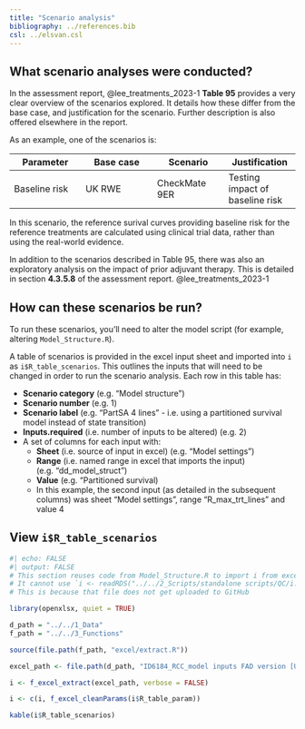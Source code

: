 ```yaml
---
title: "Scenario analysis"
bibliography: ../references.bib
csl: ../elsvan.csl
---
```


## What scenario analyses were conducted?

In the assessment report, @lee_treatments_2023-1 **Table 95** provides a very clear overview of the scenarios explored. It details how these differ from the base case, and justification for the scenario. Further description is also offered elsewhere in the report.

As an example, one of the scenarios is:

| Parameter | Base case | Scenario | Justification |
| - | - | - | - |
| Baseline risk | UK RWE | CheckMate 9ER | Testing impact of baseline risk |

In this scenario, the reference surival curves providing baseline risk for the reference treatments are calculated using clinical trial data, rather than using the real-world evidence.

In addition to the scenarios described in Table 95, there was also an exploratory analysis on the impact of prior adjuvant therapy. This is detailed in section **4.3.5.8** of the assessment report. @lee_treatments_2023-1

## How can these scenarios be run?

To run these scenarios, you'll need to alter the model script (for example, altering `Model_Structure.R`).

A table of scenarios is provided in the excel input sheet and imported into `i` as `i$R_table_scenarios`. This outlines the inputs that will need to be changed in order to run the scenario analysis. Each row in this table has:

* **Scenario category** (e.g. "Model structure")
* **Scenario number** (e.g. 1)
* **Scenario label** (e.g. "PartSA 4 lines" - i.e. using a partitioned survival model instead of state transition)
* **Inputs.required** (i.e. number of inputs to be altered) (e.g. 2)
* A set of columns for each input with:
  * **Sheet** (i.e. source of input in excel) (e.g. "Model settings")
  * **Range** (i.e. named range in excel that imports the input) (e.g. "dd_model_struct")
  * **Value** (e.g. "Partitioned survival)
  * In this example, the second input (as detailed in the subsequent columns) was sheet "Model settings", range "R_max_trt_lines" and value 4

::: {.callout-note collapse="true"}

## View `i$R_table_scenarios`

```r
#| echo: FALSE
#| output: FALSE
# This section reuses code from Model_Structure.R to import i from excel
# It cannot use `i <- readRDS("../../2_Scripts/standalone scripts/QC/i.rds")`
# This is because that file does not get uploaded to GitHub

library(openxlsx, quiet = TRUE)

d_path = "../../1_Data"
f_path = "../../3_Functions"

source(file.path(f_path, "excel/extract.R"))

excel_path <- file.path(d_path, "ID6184_RCC_model inputs FAD version [UK RWE unredacted, ACIC redacted, cPAS redacted].xlsm")

i <- f_excel_extract(excel_path, verbose = FALSE)

i <- c(i, f_excel_cleanParams(i$R_table_param))
```
```r
kable(i$R_table_scenarios)
```

:::